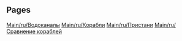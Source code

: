 
== Pages ==
[[Main/ru/Водоканалы]]
[[Main/ru/Корабли]]
[[Main/ru/Пристани]]
[[Main/ru/Сравнение кораблей]]
